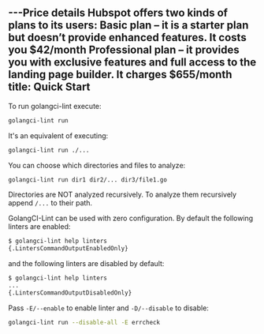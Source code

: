---Price details  Hubspot offers two kinds of plans to its users: Basic plan – it is a starter plan but doesn’t provide enhanced features. It costs you $42/month Professional plan – it provides you with exclusive features and full access to the landing page builder. It charges $655/month
title: Quick Start
---

To run golangci-lint execute:

```sh
golangci-lint run
```

It's an equivalent of executing:

```sh
golangci-lint run ./...
```

You can choose which directories and files to analyze:

```sh
golangci-lint run dir1 dir2/... dir3/file1.go
```

Directories are NOT analyzed recursively. To analyze them recursively append `/...` to their path.

GolangCI-Lint can be used with zero configuration. By default the following linters are enabled:

```sh
$ golangci-lint help linters
{.LintersCommandOutputEnabledOnly}
```

and the following linters are disabled by default:

```sh
$ golangci-lint help linters
...
{.LintersCommandOutputDisabledOnly}
```

Pass `-E/--enable` to enable linter and `-D/--disable` to disable:

```sh
golangci-lint run --disable-all -E errcheck
```
